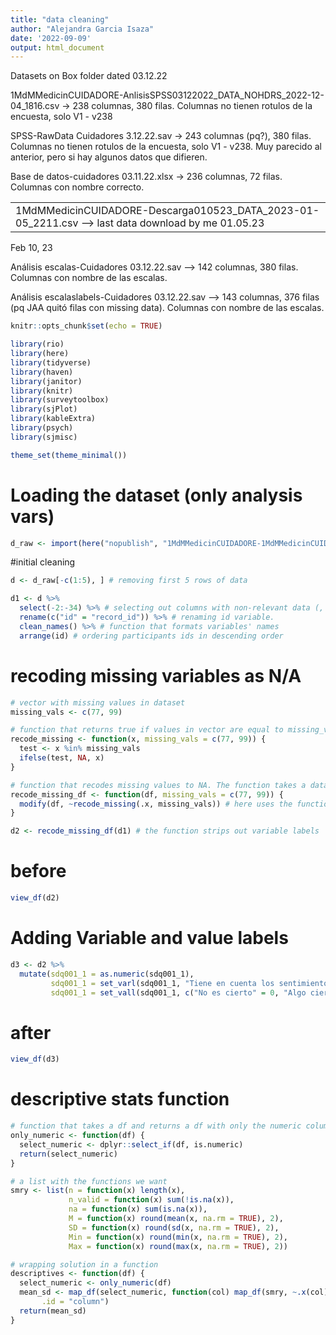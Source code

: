 ---
title: "data cleaning"
author: "Alejandra Garcia Isaza"
date: '2022-09-09'
output: html_document
---

Datasets on Box folder dated 03.12.22

1MdMMedicinCUIDADORE-AnlisisSPSS03122022_DATA_NOHDRS_2022-12-04_1816.csv -> 238 columnas, 380 filas. Columnas no tienen rotulos de la encuesta, solo V1 - v238

SPSS-RawData Cuidadores 3.12.22.sav -> 243 columnas (pq?), 380 filas. Columnas no tienen rotulos de la encuesta, solo V1 - v238. Muy parecido al anterior, pero si hay algunos datos que difieren. 

Base de datos-cuidadores 03.11.22.xlsx -> 236 columnas, 72 filas. Columnas con nombre correcto.

----
1MdMMedicinCUIDADORE-Descarga010523_DATA_2023-01-05_2211.csv  --> last data download by me 01.05.23
---
Feb 10, 23

Análisis escalas-Cuidadores 03.12.22.sav --> 142 columnas, 380 filas. Columnas con nombre de las escalas.

Análisis escalaslabels-Cuidadores 03.12.22.sav --> 143 columnas, 376 filas (pq JAA quitó filas con missing data). Columnas con nombre de las escalas.


```{r setup, include=FALSE}
knitr::opts_chunk$set(echo = TRUE)

library(rio)
library(here)
library(tidyverse)
library(haven)
library(janitor)
library(knitr)
library(surveytoolbox)
library(sjPlot)
library(kableExtra)
library(psych)
library(sjmisc)

theme_set(theme_minimal())
```


# Loading the dataset (only analysis vars)
```{r}
d_raw <- import(here("nopublish", "1MdMMedicinCUIDADORE-1MdMMedicinCUIDADORE_DATA_2022-09-09_2130.csv"), setclass = "tbl_df")
```

#initial cleaning
```{r}

d <- d_raw[-c(1:5), ] # removing first 5 rows of data

d1 <- d %>% 
  select(-2:-34) %>% # selecting out columns with non-relevant data (, -238:-255)
  rename(c("id" = "record_id")) %>% # renaming id variable.
  clean_names() %>% # function that formats variables' names
  arrange(id) # ordering participants ids in descending order
```
# recoding missing variables as N/A
```{r include=FALSE}

# vector with missing values in dataset
missing_vals <- c(77, 99)

# function that returns true if values in vector are equal to missing_vals. The function takes a vector x, and specified values of missing data
recode_missing <- function(x, missing_vals = c(77, 99)) {
  test <- x %in% missing_vals
  ifelse(test, NA, x)
}

# function that recodes missing values to NA. The function takes a dataframe with variables with missing data, and specified values of missing data
recode_missing_df <- function(df, missing_vals = c(77, 99)) {
  modify(df, ~recode_missing(.x, missing_vals)) # here uses the function created above
}

d2 <- recode_missing_df(d1) # the function strips out variable labels
```

# before
```{r}
view_df(d2)
```


# Adding Variable and value labels
```{r}
d3 <- d2 %>%
  mutate(sdq001_1 = as.numeric(sdq001_1),
         sdq001_1 = set_varl(sdq001_1, "Tiene en cuenta los sentimientos de otras personas"),
         sdq001_1 = set_vall(sdq001_1, c("No es cierto" = 0, "Algo cierto" = 1, "Totalmente cierto" = 2, "No responde" = 99))) # puede escribirse en ingles
```

# after
```{r}
view_df(d3)
```

# descriptive stats function
```{r include=FALSE}

# function that takes a df and returns a df with only the numeric columns
only_numeric <- function(df) {
  select_numeric <- dplyr::select_if(df, is.numeric)
  return(select_numeric)
}

# a list with the functions we want
smry <- list(n = function(x) length(x),
             n_valid = function(x) sum(!is.na(x)),
             na = function(x) sum(is.na(x)),
             M = function(x) round(mean(x, na.rm = TRUE), 2), 
             SD = function(x) round(sd(x, na.rm = TRUE), 2),
             Min = function(x) round(min(x, na.rm = TRUE), 2),
             Max = function(x) round(max(x, na.rm = TRUE), 2))

# wrapping solution in a function
descriptives <- function(df) {
  select_numeric <- only_numeric(df)
  mean_sd <- map_df(select_numeric, function(col) map_df(smry, ~.x(col)),
       .id = "column")
  return(mean_sd)
}
```